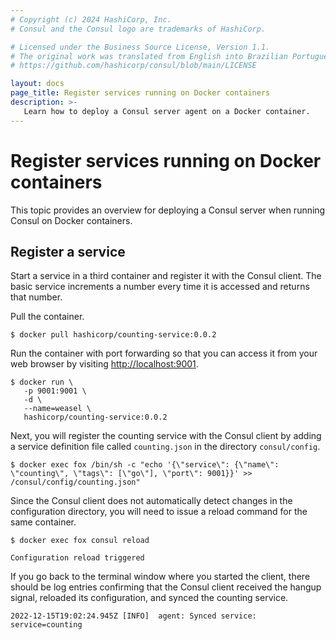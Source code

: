 ```yaml
---
# Copyright (c) 2024 HashiCorp, Inc.
# Consul and the Consul logo are trademarks of HashiCorp.

# Licensed under the Business Source License, Version 1.1.
# The original work was translated from English into Brazilian Portuguese.
# https://github.com/hashicorp/consul/blob/main/LICENSE

layout: docs
page_title: Register services running on Docker containers
description: >-
   Learn how to deploy a Consul server agent on a Docker container.
---
```


# Register services running on Docker containers

This topic provides an overview for deploying a Consul server when running Consul on Docker containers.

## Register a service

Start a service in a third container and register it with the Consul client. The basic service increments a number every time it is accessed and returns that number.

Pull the container.

```shell-session
$ docker pull hashicorp/counting-service:0.0.2
```

Run the container with port forwarding so that you can access it from your web browser
by visiting [http://localhost:9001](http://localhost:9001).

```shell-session
$ docker run \
   -p 9001:9001 \
   -d \
   --name=weasel \
   hashicorp/counting-service:0.0.2
```

Next, you will register the counting service with the Consul client by adding a service definition file called `counting.json` in the directory `consul/config`.

```shell-session
$ docker exec fox /bin/sh -c "echo '{\"service\": {\"name\": \"counting\", \"tags\": [\"go\"], \"port\": 9001}}' >> /consul/config/counting.json"
```

Since the Consul client does not automatically detect changes in the
configuration directory, you will need to issue a reload command for the same container.

```shell-session
$ docker exec fox consul reload
```

```plaintext hideClipboard
Configuration reload triggered
```

If you go back to the terminal window where you started the client, there should be log entries confirming that the Consul client received the hangup signal, reloaded its configuration, and synced the counting service.

```log hideClipboard
2022-12-15T19:02:24.945Z [INFO]  agent: Synced service: service=counting
```
